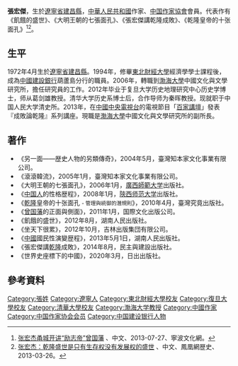 {{Infobox writer <!-- see Template:Infobox writer -->
| image      = 
| image_size = 250px
| caption    = 
| name        = 張宏傑
| pseudonym   = 
| birth_name  = 
| birth_date  = {{birth year and age|1972|4|}}
| birth_place = {{PRC}} [[遼寧省|遼寧省]][[建昌縣|建昌縣]]
| death_date  = <!-- {{death date and age|}} or {{Death year and age| }}-->
| death_place = 
| resting_place= 
| occupation = 作家、散文家
| nationality= {{PRC}}
| ethnicity  = [[蒙古族|蒙古族]]
| language   = 中文
| education  = 
| alma_mater = [[東北財經大學|東北財經大學]]<br />[[復旦大學|復旦大學]]<br />[[清華大學|清華大學]]
| period     = 2004年－
| genre      = 散文、隨筆
| subject    = [[歷史劇|歷史劇]]
| movement   = 
| notable_works= 『飢餓的盛世』<br />『大明王朝的七張面孔』<br />『張宏傑講乾隆成敗』
| spouse     = <!-- {{marriage||}} -->
| children   = 
| relatives  = 
| awards     = <!--  {{Awards|award= |year= |title= }} -->
| website    = <!--  {{URL|website}} -->
| partner    =  
| signture   =  
}}
'''張宏傑'''{{BD|1972年|4月||}}，生於[[遼寧省|遼寧省]][[建昌縣|建昌縣]]，[[中華人民共和國|中華人民共和國]]作家、[[中国作家協會|中国作家協會]]會員。代表作有《飢餓的盛世》、《大明王朝的七張面孔》、《張宏傑講乾隆成敗》、《乾隆皇帝的十张面孔》<ref>[http://zw.nbwh.gov.cn/art/2013/7/27/art_77_42509.html 张宏杰甬城开讲“励志帝”曾国藩] {{webarchive|url=https://web.archive.org/web/20160304211724/http://zw.nbwh.gov.cn/art/2013/7/27/art_77_42509.html |date=2016-03-04 }}、中文、2013-07-27、寧波文化網。</ref><ref>[http://www.scopsr.gov.cn/whsh/lsbl/wsps/201303/t20130326_213144.html 张宏杰：乾隆盛世是只有生存权没有发展权的盛世] {{Wayback|url=http://www.scopsr.gov.cn/whsh/lsbl/wsps/201303/t20130326_213144.html |date=20160304211244 }}、中文、鳳凰網歴史、2013-03-26。</ref>。

==生平==
1972年4月生於[[遼寧省|遼寧省]][[建昌縣|建昌縣]]。1994年，修畢[[東北財經大學|東北財經大學]]經濟學學士課程後，成為[[中國建設銀行|中國建設銀行]]葫蘆島分行的職員。2006年，轉職到[[渤海大學|渤海大學]]中國文化與文學研究所，擔任研究員的工作。2012年毕业于复旦大学历史地理研究中心历史学博士，师从葛剑雄教授。清华大学历史系博士后，合作导师为秦晖教授。现就职于中国人民大学清史所。2013年，在[[中國中央電視台|中國中央電視台]]的電視節目「[[百家講壇|百家講壇]]」發表『成敗論乾隆』系列講座。現職是[[渤海大學|渤海大學]]中國文化與文學研究所的副所長。

==著作==
*《另一面——歴史人物的另類傳奇》，2004年5月，臺灣知本家文化事業有限公司。
*《滾滾韓流》，2005年1月，臺灣知本家文化事業有限公司。
*《大明王朝的七張面孔》，2006年1月，[[廣西師範大学|廣西師範大学]]出版社。
*《[[中国人|中国人]]的性格歴程》，2008年1月，[[陝西师范大学|陝西师范大学]]出版社。
*《[[乾隆|乾隆]]皇帝的十张面孔 <small>- 管理與統御的潛規則</small>》，2010年4月，臺灣究竟出版社。
*《[[曾国藩|曾国藩]]的正面與側面》，2011年1月，国際文化出版公司。
*《飢餓的盛世》，2012年8月，湖南人民出版社。
*《坐天下很累》，2012年10月，吉林出版集団有限公司。
*《[[中國|中國]]國民性演變歴程》，2013年5月1日，湖南人民出版社。
*《張宏傑講[[乾隆|乾隆]]成敗》，2014年8月，民主與建設出版社。
*《世界史座標下的中國》，2020年3月，日出出版社。

==參考資料==
<references />

{{Authority control}}
{{DEFAULTSORT:Z}}
[[Category:張姓|Category:張姓]]
[[Category:遼寧人|Category:遼寧人]] 
[[Category:東北財經大學校友|Category:東北財經大學校友]]
[[Category:復旦大學校友|Category:復旦大學校友]]
[[Category:清華大學校友|Category:清華大學校友]]
[[Category:渤海大学教授|Category:渤海大学教授]]
[[Category:中國作家|Category:中國作家]]
[[Category:中国作家协会会员|Category:中国作家协会会员]]
[[Category:中国建设银行人物|Category:中国建设银行人物]]